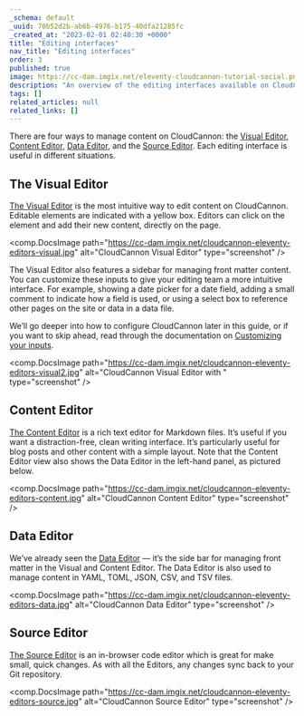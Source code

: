 ```yaml
---
_schema: default
_uuid: 70b52d2b-ab6b-4976-b175-40dfa21285fc
_created_at: "2023-02-01 02:40:30 +0000"
title: "Editing interfaces"
nav_title: "Editing interfaces"
order: 3
published: true
image: https://cc-dam.imgix.net/eleventy-cloudcannon-tutorial-social.png
description: "An overview of the editing interfaces available on CloudCannon."
tags: []
related_articles: null
related_links: []
---
```


There are four ways to manage content on CloudCannon: the [Visual
Editor](/documentation/articles/introducing-the-visual-editor/), [Content
Editor](/documentation/articles/introducing-the-content-editor/), [Data
Editor](/documentation/articles/introducing-the-data-editor/), and the [Source
Editor](/documentation/articles/introducing-the-source-editor/). Each editing interface is useful in
different situations.

## The Visual Editor

[The Visual
Editor](/documentation/articles/introducing-the-visual-editor/) is the most intuitive way to edit content
on CloudCannon. Editable elements are indicated with a yellow box. Editors
can click on the element and add their new content, directly on the page.

<comp.DocsImage path="https://cc-dam.imgix.net/cloudcannon-eleventy-editors-visual.jpg" alt="CloudCannon Visual Editor" type="screenshot" />

The Visual Editor also features a sidebar for managing front matter
content. You can customize these inputs to give your editing team a more
intuitive interface. For example, showing a date picker for a date field,
adding a small comment to indicate how a field is used, or using a select
box to reference other pages on the site or data in a data file.

We’ll go deeper into how to configure CloudCannon later in this guide, or
if you want to skip ahead, read through the documentation on [Customizing
your
inputs](/documentation/articles/how-to-choose-what-input-is-used-in-the-data-editor/).

<comp.DocsImage path="https://cc-dam.imgix.net/cloudcannon-eleventy-editors-visual2.jpg" alt="CloudCannon Visual Editor with " type="screenshot" />

## Content Editor

[The Content
Editor](/documentation/articles/introducing-the-content-editor/) is a rich text editor for Markdown files.
It’s useful if you want a distraction-free, clean writing interface. It’s
particularly useful for blog posts and other content with a simple layout.
Note that the Content Editor view also shows the Data Editor in the
left-hand panel, as pictured below.

<comp.DocsImage path="https://cc-dam.imgix.net/cloudcannon-eleventy-editors-content.jpg" alt="CloudCannon Content Editor" type="screenshot" />

## Data Editor

We’ve already seen the [Data
Editor](/documentation/articles/introducing-the-data-editor/) — it’s the side bar for managing front
matter in the Visual and Content Editor. The Data Editor is also used to
manage content in YAML, TOML, JSON, CSV, and TSV files.

<comp.DocsImage path="https://cc-dam.imgix.net/cloudcannon-eleventy-editors-data.jpg" alt="CloudCannon Data Editor" type="screenshot" />

## Source Editor

[The Source
Editor](/documentation/articles/introducing-the-source-editor/) is an in-browser code editor which is
great for make small, quick changes. As with all the Editors, any changes
sync back to your Git repository.

<comp.DocsImage path="https://cc-dam.imgix.net/cloudcannon-eleventy-editors-source.jpg" alt="CloudCannon Source Editor" type="screenshot" />